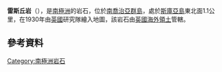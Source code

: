 {{coord|54|0|S|37|14|W|display=title}}

'''雷斯丘岩'''（{{lang-en|Rescue Rock}}），是[[南極洲|南極洲]]的岩石，位於[[南喬治亞群島|南喬治亞群島]]，處於[[斯庫亞島|斯庫亞島]]東北面1.1公里，在1930年由[[英國|英國]]研究隊繪入地圖，該岩石由[[英國海外領土|英國海外領土]]管轄。

==參考資料==
{{usgs-gazetteer}}

{{Antarctica-geo-stub}}
[[Category:南極洲岩石|Category:南極洲岩石]]